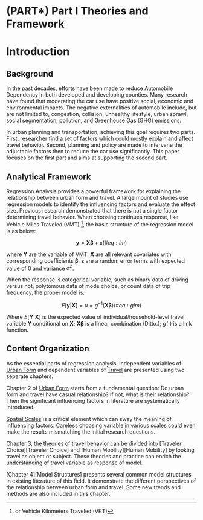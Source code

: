 # (PART\*) Part I Theories and Framework {-} 

# Introduction {#intro}

## Background

In the past decades, efforts have been made to reduce Automobile Dependency in both developed and developing counties. Many research have found that moderating the car use have positive social, economic and environmental impacts. The negative externalities of automobile include, but are not limited to, congestion, collision, unhealthy lifestyle, urban sprawl, social segmentation, pollution, and Greenhouse Gas (GHG) emissions.

In urban planning and transportation, achieving this goal requires two parts. First, researcher find a set of factors which could mostly explain and affect travel behavior. Second, planning and policy are made to intervene the adjustable factors then to reduce the car use significantly.
This paper focuses on the first part and aims at supporting the second part.



## Analytical Framework

Regression Analysis provides a powerful framework for explaining the relationship between urban form and travel.
A large mount of studies use regression models to identify the influencing factors and evaluate the effect size. Previous research demonstrated that there is not a single factor determining travel behavior. When choosing continues response, like Vehicle Miles Traveled (VMT) ^[or Vehicle Kilometers Traveled (VKT)], the basic structure of the regression model is as below:

$$\begin{equation}
\mathbf{y}=\mathbf{X}\boldsymbol{\beta}+\boldsymbol{\varepsilon}
(\#eq:lm)
\end{equation}$$

where $\mathbf{Y}$ are the variable of VMT. $\mathbf{X}$ are all relevant covariates with corresponding coefficients $\boldsymbol{\beta}$. $\boldsymbol{\varepsilon}$ are a random error terms with expected value of $0$ and variance $\sigma^2$.

When the response is categorical variable, such as binary data of driving versus not, polytomous data of mode choice, or count data of trip frequency, the proper model is:

$$\begin{equation}
E[\mathbf{y}|\mathbf{X}]=\mu=g^{-1}(\mathbf{X}\boldsymbol{\beta})
(\#eq:glm)
\end{equation}$$

Where $E[\mathbf{Y}|\mathbf{X}]$ is the expected value of individual/household-level travel variable $\mathbf{Y}$ conditional on $\mathbf{X}$; $\mathbf{X}\boldsymbol{\beta}$ is a linear combination (Ditto.); $g(\cdot)$ is a link function.


## Content Organization

<!-- \@ref(struc) -->
As the essential parts of regression analysis, independent variables of [Urban Form](#form) and dependent variables of [Travel](#travel) are presented using two separate chapters. 

Chapter 2 of [Urban Form](#form) starts from a fundamental question: Do urban form and travel have casual relationship? If not, what is their relationship?
Then the significant influencing factors in literature are systematically introduced.

[Spatial Scales](#scale) is a critical element which can sway the meaning of influencing factors. Careless choosing variable in various scales could even make the results mismatching the initial research questions.

Chapter 3, [the theories of travel behavior](#travel) can be divided into [Traveler Choice][Traveler Choice] and [Human Mobility][Human Mobility] by looking travel as object or subject.
These theories and practice can enrich the understanding of travel variable as response of model.

[Chapter 4][Model Structures] presents several common model structures in existing literature of this field. It demonstrate the different perspectives of the relationship between urban form and travel. Some new trends and methods are also included in this chapter.



